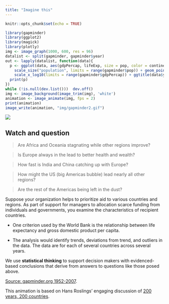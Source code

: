 ---
title: "Imagine this"
---

```{r setup, include=FALSE}
knitr::opts_chunk$set(echo = TRUE)
```

```{r gapminder, echo = FALSE, eval = FALSE, fig.height = 3, fig.width = 5, fig.align = "center", message = FALSE, warning = FALSE, include = FALSE}
library(gapminder)
library(ggplot2)
library(magick)
library(plotly)
img <- image_graph(1000, 600, res = 96)
datalist <- split(gapminder, gapminder$year)
out <- lapply(datalist, function(data){
  p <- ggplot(data, aes(gdpPercap, lifeExp, size = pop, color = continent)) +
    scale_size("population", limits = range(gapminder$pop)) + geom_point() + ylim(20, 90) +
    scale_x_log10(limits = range(gapminder$gdpPercap)) + ggtitle(data$year) + theme_classic()
  print(p)
})
while (!is.null(dev.list()))  dev.off()
img <- image_background(image_trim(img), 'white')
animation <- image_animate(img, fps = 2)
print(animation)
image_write(animation, "img/gapminder2.gif")
```

![](img/gapminder.gif)

## Watch and question

> Are Africa and Oceania stagnating while other regions improve?

> Is Europe always in the lead to better health and wealth?

> How fast is India and China catching up with Europe?

> How might the US (big Americas bubble) lead nearly all other regions?

> Are the rest of the Americas being left in the dust?

Suppose your organization helps to prioritize aid to various countries and regions. As part of support for managers to allocation scarce funding from individuals and governments, you examine the characteristics of recipient countries.

- One criterion used by the World Bank is the relationship between life expectancy and gross domestic product per capita.

- The analysis would identify trends, deviations from trend, and outliers in the data. The data are for each of several countries across several years.

We use **statistical thinking** to support decision makers with evidenced-based conclusions that derive from answers to questions like those posed above.

[Source: gapminder.org 1952-2007](https://www.gapminder.org/data/).

This animation is based on Hans Roslings' engaging discussion of [200 years, 200 countries](https://www.youtube.com/watch?v=jbkSRLYSojo).